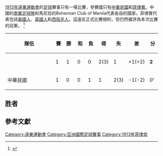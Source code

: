 [[1913年遠東運動會|1913年遠東運動會]]的[[足球|足球]]賽事只有一場比賽，參賽國只有[[中華民國|中華民國]]和[[菲律賓|菲律賓]]。中國的[[南華足球隊|南華足球隊]]和馬尼拉的Bohemian Club of Manila代表各自的國家。菲律賓代表包括[[美國人|美國人]]、[[英國人|英國人]]和[[西班牙人|西班牙人]]。這違反正式比賽規則，但仍然被評為本次比賽的冠軍。
<ref>{{Cite web |url=http://www.rsssf.com/tablesf/fareastgames.html |title=Far Eastern Games<!-- 机器人生成的标题 --> |accessdate=2016-06-13 |archive-date=2014-03-29 |archive-url=https://web.archive.org/web/20140329143554/http://rsssf.com/tablesf/fareastgames.html |dead-url=no }}</ref>
{| class="wikitable" style="text-align: center; margin-bottom: 10px;"

! width="175" |隊伍
! width="20" |賽<br>
! width="20" |勝 <br>
! width="20" |和<br>
! width="20" |負<br>
! width="20" |得<br>
! width="20" |失<br>
! width="20" |差<br>
! width="20" |分<br>
|- bgcolor="#ccffcc"
| align="left" |{{fb|PHI|1912}}
|1
|1
|0
|0
|2(3)
|1
| +1(+2)
|'''2'''
|- bgcolor="#ccffcc"
| align="left" |{{Flagicon|Republic of China (1912–1949)|1912}} 中華民國
|1
|0
|0
|1
|1
|2(3)
| -1(-2)
|''0'''
|}

== 胜者 ==
{{winners|fb|1913年远东运动会足球冠军|Philippines||1912}}

== 參考文獻 ==
{{Reflist}}

[[Category:遠東運動會|Category:遠東運動會]]
[[Category:亞洲國際足球賽事|Category:亞洲國際足球賽事]]
[[Category:1913年菲律宾|Category:1913年菲律宾]]